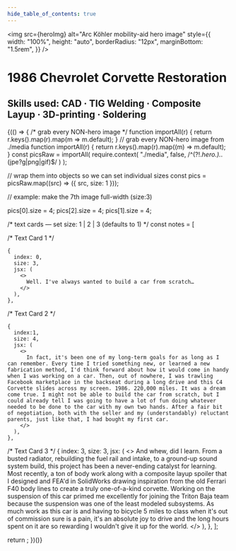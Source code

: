 ```yaml
--- 
hide_table_of_contents: true
---
```


   
<!-- Hero Image -->

<img
  src={heroImg}
  alt="Arc Köhler mobility-aid hero image"
  style={{
    width: "100%",
    height: "auto",
    borderRadius: "12px",
    marginBottom: "1.5rem",
  }}
/>
   
<!-- /* Title Block */ -->

# 1986 Chevrolet Corvette Restoration

## Skills used: CAD · TIG Welding · Composite Layup · 3D-printing · Soldering

{(() => {
  /* grab every NON-hero image */
  function importAll(r) { return r.keys().map(r).map(m => m.default); }
  // grab every NON-hero image from ./media
  function importAll(r) {
    return r.keys().map(r).map((m) => m.default);
  }
 const picsRaw = importAll(
  require.context(
    "./media",
    false,
    /^(?!.*hero\.).*\.(jpe?g|png|gif)$/
  )
);

  // wrap them into objects so we can set individual sizes
  const pics = picsRaw.map((src) => ({ src, size: 1 }));

  // example: make the 7th image full-width (size:3)

  pics[0].size = 4;
  pics[2].size = 4;
    pics[1].size = 4;


  /* text cards — set size: 1 | 2 | 3   (defaults to 1) */
  const notes = [
   
   /* Text Card 1 */
   
    {
      index: 0,
      size: 3,
      jsx: (
        <>
          Well. I've always wanted to build a car from scratch…
        </>
      ),
    },
 
/* Text Card 2 */

    {
      index:1,
      size: 4,
      jsx: (
        <>
          In fact, it's been one of my long-term goals for as long as I can remember. Every time I tried something new, or learned a new fabrication method, I'd think forward about how it would come in handy when I was working on a car. Then, out of nowhere, I was trawling Facebook marketplace in the backseat during a long drive and this C4 Corvette slides across my screen. 1986. 220,000 miles. It was a dream come true. I might not be able to build the car from scratch, but I could already tell I was going to have a lot of fun doing whatever needed to be done to the car with my own two hands. After a fair bit of negotiation, both with the seller and my (understandably) reluctant parents, just like that, I had bought my first car.
        </>
      ),
    },
/* Text Card 3 */
    {
      index: 3,
      size: 3,
      jsx: (
        <>
          And whew, did I learn. From a busted radiator, rebuilding the fuel rail and intake, to a ground-up sound system build, this project has been a never-ending catalyst for learning. Most recently, a ton of body work along with a composite layup spoiler that I designed and FEA'd in SolidWorks drawing inspiration from the old Ferrari F40 body lines to create a truly one-of-a-kind corvette. Working on the suspension of this car primed me excellently for joining the Triton Baja team because the suspension was one of the least modeled subsystems. As much work as this car is and having to bicycle 5 miles to class when it's out of commission sure is a pain, it's an absolute joy to drive and the long hours spent on it are so rewarding I wouldn't give it up for the world.
        </>
      ),
    },
  ];

  return <GalleryFlex images={pics} textSlots={notes} />;
})()}